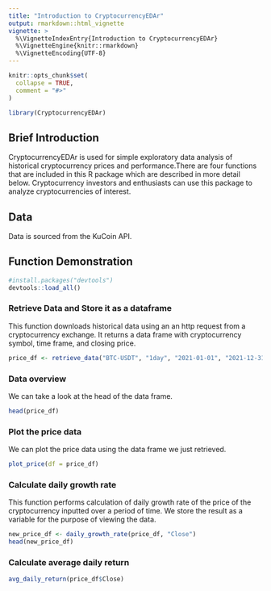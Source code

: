 ```yaml
---
title: "Introduction to CryptocurrencyEDAr"
output: rmarkdown::html_vignette
vignette: >
  %\VignetteIndexEntry{Introduction to CryptocurrencyEDAr}
  %\VignetteEngine{knitr::rmarkdown}
  %\VignetteEncoding{UTF-8}
---
```


```r
knitr::opts_chunk$set(
  collapse = TRUE,
  comment = "#>"
)
```

```r
library(CryptocurrencyEDAr)
```

## Brief Introduction
CryptocurrencyEDAr is used for simple exploratory data analysis of historical cryptocurrency prices and performance.There are four functions that are included in this R package which are described in more detail below.
Cryptocurrency investors and enthusiasts can use this package to analyze cryptocurrencies of interest.

## Data
Data is sourced from the KuCoin API.  

## Function Demonstration
```r
#install.packages("devtools")
devtools::load_all()
```

### Retrieve Data and Store it as a dataframe
This function downloads historical data using an an http request from a cryptocurrency exchange. It returns a data frame with cryptocurrency symbol, time frame, and closing price.
```r
price_df <- retrieve_data("BTC-USDT", "1day", "2021-01-01", "2021-12-31")
```

### Data overview
We can take a look at the head of the data frame.
```r
head(price_df)
```

### Plot the price data
We can plot the price data using the data frame we just retrieved.
```r
plot_price(df = price_df)
```

 

### Calculate daily growth rate
This function performs calculation of daily growth rate of the price of the cryptocurrency inputted over a period of time.
We store the result as a variable for the purpose of viewing the data.
```r
new_price_df <- daily_growth_rate(price_df, "Close")
head(new_price_df)
```

### Calculate average daily return
```r
avg_daily_return(price_df$Close)
```



